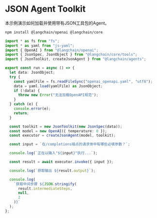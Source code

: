 # JSON Agent Toolkit

本示例演示如何加载并使用带有JSON工具包的Agent。


<IntegrationInstallTooltip></IntegrationInstallTooltip>

```bash npm2yarn
npm install @langchain/openai @langchain/core
```

```typescript
import * as fs from "fs";
import * as yaml from "js-yaml";
import { OpenAI } from "@langchain/openai";
import { JsonSpec, JsonObject } from "@langchain/core/tools";
import { JsonToolkit, createJsonAgent } from "@langchain/agents";

export const run = async () => {
  let data: JsonObject;
  try {
    const yamlFile = fs.readFileSync("openai_openapi.yaml", "utf8");
    data = yaml.load(yamlFile) as JsonObject;
    if (!data) {
      throw new Error("无法加载OpenAPI规范");
    }
  } catch (e) {
    console.error(e);
    return;
  }

  const toolkit = new JsonToolkit(new JsonSpec(data));
  const model = new OpenAI({ temperature: 0 });
  const executor = createJsonAgent(model, toolkit);

  const input = `在/completions端点的请求体中有哪些必填参数？`;

  console.log(`正在以输入"${input}"执行...`);

  const result = await executor.invoke({ input });

  console.log(`获取输出 ${result.output}`);

  console.log(
    `获取中间步骤 ${JSON.stringify(
      result.intermediateSteps,
      null,
      2
    )}`
  );
};
```
